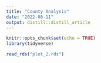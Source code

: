 ```yaml
---
title: "County Analysis"
date: "2022-08-11"
output: distill::distill_article
---
```


```r
knitr::opts_chunk$set(echo = TRUE)
library(tidyverse)
```

```r
read_rds("plot_2.rds")
```

